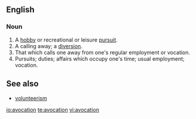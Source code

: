 ==English==

=== Noun ===
#A [[hobby]] or recreational or leisure [[pursuit]].
#A calling away; a [[diversion]].
#That which calls one away from one's regular employment or vocation.
#Pursuits; duties; affairs which occupy one's time; usual employment; vocation.
==See also==
{{wikipedia}}
*[[volunteerism]]

[[io:avocation]]
[[te:avocation]]
[[vi:avocation]]
